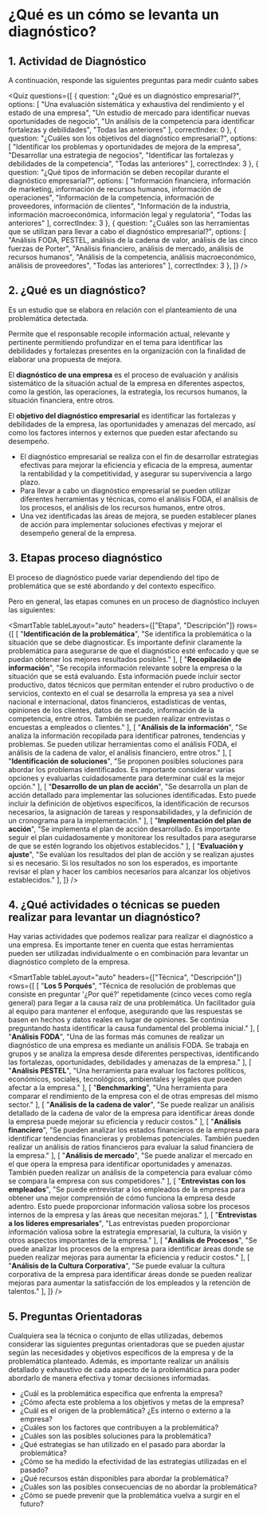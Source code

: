 # ¿Qué es un cómo se levanta un diagnóstico?

## 1. Actividad de Diagnóstico

A continuación, responde las siguientes preguntas para medir cuánto sabes

<Quiz questions={[
	{
		question: "¿Qué es un diagnóstico empresarial?",
		options: [
			"Una evaluación sistemática y exhaustiva del rendimiento y el estado de una empresa",
			"Un estudio de mercado para identificar nuevas oportunidades de negocio",
			"Un análisis de la competencia para identificar fortalezas y debilidades",
			"Todas las anteriores"
		],
		correctIndex: 0
	},
    {
		question: "¿Cuáles son los objetivos del diagnóstico empresarial?",
		options: [
			"Identificar los problemas y oportunidades de mejora de la empresa",
			"Desarrollar una estrategia de negocios",
			"Identificar las fortalezas y debilidades de la competencia",
			"Todas las anteriores"
		],
		correctIndex: 3
	},
    {
		question: "¿Qué tipos de información se deben recopilar durante el diagnóstico empresarial?",
		options: [
			"Información financiera, información de marketing, información de recursos humanos, información de operaciones",
			"Información de la competencia, información de proveedores, información de clientes",
			"Información de la industria, información macroeconómica, información legal y regulatoria",
			"Todas las anteriores"
		],
		correctIndex: 3
	},
    {
		question: "¿Cuáles son las herramientas que se utilizan para llevar a cabo el diagnóstico empresarial?",
		options: [
			"Análisis FODA, PESTEL, análisis de la cadena de valor, análisis de las cinco fuerzas de Porter",
			"Análisis financiero, análisis de mercado, análisis de recursos humanos",
			"Análisis de la competencia, análisis macroeconómico, análisis de proveedores",
			"Todas las anteriores"
		],
		correctIndex: 3
	},
]} />

## 2. ¿Qué es un diagnóstico?
Es un estudio que se elabora en relación con el planteamiento de una problemática detectada.

Permite que el responsable recopile información actual, relevante y pertinente permitiendo profundizar en el tema para identificar las debilidades y fortalezas presentes en la organización con la finalidad de elaborar una propuesta de mejora.

El **diagnóstico de una empresa** es el proceso de evaluación y análisis sistemático de la situación actual de la empresa en diferentes aspectos, como la gestión, las operaciones, la estrategia, los recursos humanos, la situación financiera, entre otros. 

El **objetivo del diagnóstico empresarial** es identificar las fortalezas y debilidades de la empresa, las oportunidades y amenazas del mercado, así como los factores internos y externos que pueden estar afectando su desempeño.

- El diagnóstico empresarial se realiza con el fin de desarrollar estrategias efectivas para mejorar la eficiencia y eficacia de la empresa, aumentar la rentabilidad y la competitividad, y asegurar su supervivencia a largo plazo.
- Para llevar a cabo un diagnóstico empresarial se pueden utilizar diferentes herramientas y técnicas, como el análisis FODA, el análisis de los procesos, el análisis de los recursos humanos, entre otros. 
- Una vez identificadas las áreas de mejora, se pueden establecer planes de acción para implementar soluciones efectivas y mejorar el desempeño general de la empresa.

## 3. Etapas proceso diagnóstico
El proceso de diagnóstico puede variar dependiendo del tipo de problemática que se esté abordando y del contexto específico.

Pero en general, las etapas comunes en un proceso de diagnóstico incluyen las siguientes:

<SmartTable
    tableLayout="auto"
    headers={["Etapa", "Descripción"]}
    rows={[
        [
            "**Identificación de la problemática**",
            "Se identifica la problemática o la situación que se debe diagnosticar. Es importante definir claramente la problemática para asegurarse de que el diagnóstico esté enfocado y que se puedan obtener los mejores resultados posibles."
        ],
        [
            "**Recopilación de información**",
            "Se recopila información relevante sobre la empresa o la situación que se está evaluando. Esta información puede incluir sector productivo, datos técnicos que permitan entender el rubro productivo o de servicios, contexto en el cual se desarrolla la empresa ya sea a nivel nacional e internacional, datos financieros, estadísticas de ventas, opiniones de los clientes, datos de mercado, información de la competencia, entre otros. También se pueden realizar entrevistas o encuestas a empleados o clientes."
        ],
        [
            "**Análisis de la información**",
            "Se analiza la información recopilada para identificar patrones, tendencias y problemas. Se pueden utilizar herramientas como el análisis FODA, el análisis de la cadena de valor, el análisis financiero, entre otros."
        ],
        [
            "**Identificación de soluciones**",
            "Se proponen posibles soluciones para abordar los problemas identificados. Es importante considerar varias opciones y evaluarlas cuidadosamente para determinar cuál es la mejor opción."
        ],
        [
            "**Desarrollo de un plan de acción**",
            "Se desarrolla un plan de acción detallado para implementar las soluciones identificadas. Esto puede incluir la definición de objetivos específicos, la identificación de recursos necesarios, la asignación de tareas y responsabilidades, y la definición de un cronograma para la implementación."
        ],
        [
            "**Implementación del plan de acción**",
            "Se implementa el plan de acción desarrollado. Es importante seguir el plan cuidadosamente y monitorear los resultados para asegurarse de que se estén logrando los objetivos establecidos."
        ],
        [
            "**Evaluación y ajuste**",
            "Se evalúan los resultados del plan de acción y se realizan ajustes si es necesario. Si los resultados no son los esperados, es importante revisar el plan y hacer los cambios necesarios para alcanzar los objetivos establecidos."
        ],
    ]}
/>

## 4. ¿Qué actividades o técnicas se pueden realizar para levantar un diagnóstico?
Hay varias actividades que podemos realizar para realizar el diagnóstico a una empresa. Es importante tener en cuenta que estas herramientas pueden ser utilizadas individualmente o en combinación para levantar un diagnóstico completo de la empresa.

<SmartTable
    tableLayout="auto"
    headers={["Técnica", "Descripción"]}
    rows={[
        [
            "**Los 5 Porqués**",
            "Técnica de resolución de problemas que consiste en preguntar '¿Por qué?' repetidamente (cinco veces como regla general) para llegar a la causa raíz de una problemática. Un facilitador guía al equipo para mantener el enfoque, asegurando que las respuestas se basen en hechos y datos reales en lugar de opiniones. Se continúa preguntando hasta identificar la causa fundamental del problema inicial."
        ],
        [
            "**Análisis FODA**",
            "Una de las formas más comunes de realizar un diagnóstico de una empresa es mediante un análisis FODA. Se trabaja en grupos y se analiza la empresa desde diferentes perspectivas, identificando las fortalezas, oportunidades, debilidades y amenazas de la empresa."
        ],
        [
            "**Análisis PESTEL**",
            "Una herramienta para evaluar los factores políticos, económicos, sociales, tecnológicos, ambientales y legales que pueden afectar a la empresa."
        ],
        [
            "**Benchmarking**",
            "Una herramienta para comparar el rendimiento de la empresa con el de otras empresas del mismo sector."
        ],
        [
            "**Análisis de la cadena de valor**",
            "Se puede realizar un análisis detallado de la cadena de valor de la empresa para identificar áreas donde la empresa puede mejorar su eficiencia y reducir costos."
        ],
        [
            "**Análisis financiero**",
            "Se pueden analizar los estados financieros de la empresa para identificar tendencias financieras y problemas potenciales. También pueden realizar un análisis de ratios financieros para evaluar la salud financiera de la empresa."
        ],
        [
            "**Análisis de mercado**",
            "Se puede analizar el mercado en el que opera la empresa para identificar oportunidades y amenazas. También pueden realizar un análisis de la competencia para evaluar cómo se compara la empresa con sus competidores."
        ],
        [
            "**Entrevistas con los empleados**",
            "Se puede entrevistar a los empleados de la empresa para obtener una mejor comprensión de cómo funciona la empresa desde adentro. Esto puede proporcionar información valiosa sobre los procesos internos de la empresa y las áreas que necesitan mejoras."
        ],
        [
            "**Entrevistas a los líderes empresariales**",
            "Las entrevistas pueden proporcionar información valiosa sobre la estrategia empresarial, la cultura, la visión y otros aspectos importantes de la empresa."
        ],
        [
            "**Análisis de Procesos**",
            "Se puede analizar los procesos de la empresa para identificar áreas donde se pueden realizar mejoras para aumentar la eficiencia y reducir costos."
        ],
        [
            "**Análisis de la Cultura Corporativa**",
            "Se puede evaluar la cultura corporativa de la empresa para identificar áreas donde se pueden realizar mejoras para aumentar la satisfacción de los empleados y la retención de talentos."
        ],
    ]}
/>

## 5. Preguntas Orientadoras
Cualquiera sea la técnica o conjunto de ellas utilizadas, debemos considerar las siguientes preguntas orientadoras que se pueden ajustar según las necesidades y objetivos específicos de la empresa y de la problemática planteado. Además, es importante realizar un análisis detallado y exhaustivo de cada aspecto de la problemática para poder abordarlo de manera efectiva y tomar decisiones informadas.

- ¿Cuál es la problemática específica que enfrenta la empresa?
- ¿Cómo afecta este problema a los objetivos y metas de la empresa?
- ¿Cuál es el origen de la problemática? ¿Es interno o externo a la empresa?
- ¿Cuáles son los factores que contribuyen a la problemática?
- ¿Cuáles son las posibles soluciones para la problemática?
- ¿Qué estrategias se han utilizado en el pasado para abordar la problemática?
- ¿Cómo se ha medido la efectividad de las estrategias utilizadas en el pasado?
- ¿Qué recursos están disponibles para abordar la problemática?
- ¿Cuáles son las posibles consecuencias de no abordar la problemática?
- ¿Cómo se puede prevenir que la problemática vuelva a surgir en el futuro?